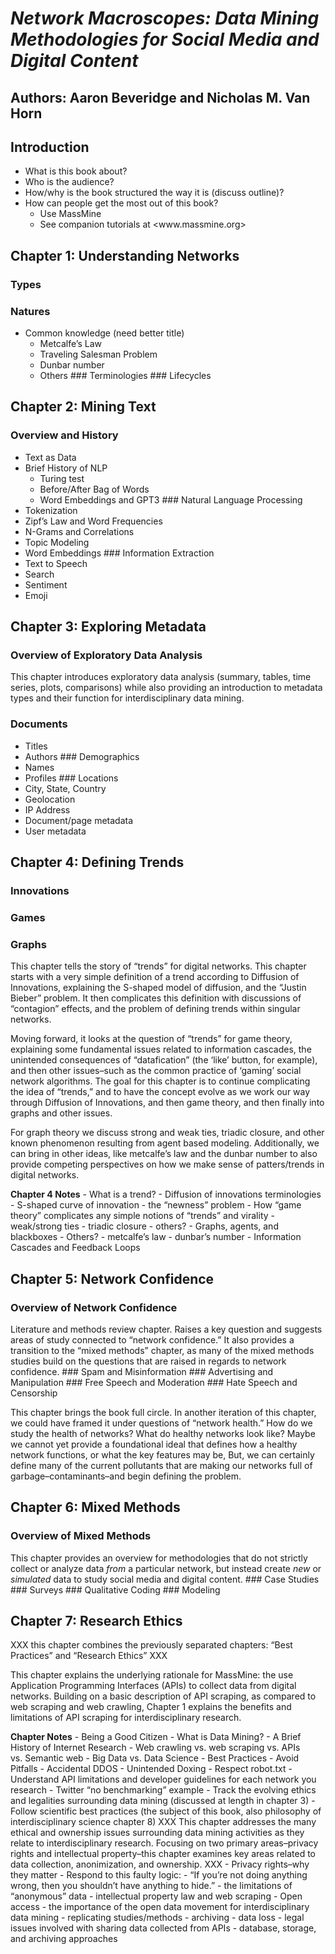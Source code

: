 # *Network Macroscopes: Data Mining Methodologies for Social Media and Digital Content*

## Authors: Aaron Beveridge and Nicholas M. Van Horn

## Introduction
- What is this book about?
- Who is the audience?
- How/why is the book structured the way it is (discuss outline)?
- How can people get the most out of this book?
  - Use MassMine
  - See companion tutorials at <www.massmine.org>

## Chapter 1: Understanding Networks
### Types
### Natures
- Common knowledge (need better title)
  - Metcalfe's Law
  - Traveling Salesman Problem
  - Dunbar number
  - Others
### Terminologies
### Lifecycles

## Chapter 2: Mining Text
### Overview and History
- Text as Data
- Brief History of NLP
  - Turing test
  - Before/After Bag of Words
  - Word Embeddings and GPT3
### Natural Language Processing
- Tokenization
- Zipf's Law and Word Frequencies
- N-Grams and Correlations
- Topic Modeling
- Word Embeddings
### Information Extraction
- Text to Speech
- Search
- Sentiment
- Emoji

## Chapter 3: Exploring Metadata
### Overview of Exploratory Data Analysis
This chapter introduces exploratory data analysis (summary, tables, time series, plots, comparisons) while also providing an introduction to metadata types and their function for interdisciplinary data mining.

### Documents
- Titles
- Authors
### Demographics
- Names
- Profiles
### Locations
- City, State, Country
- Geolocation
- IP Address
- Document/page metadata
- User metadata

## Chapter 4: Defining Trends
### Innovations
### Games
### Graphs
This chapter tells the story of "trends" for digital networks. This chapter starts with a very simple definition of a trend according to Diffusion of Innovations, explaining the S-shaped model of diffusion, and the "Justin Bieber" problem. It then complicates this definition with discussions of "contagion" effects, and the problem of defining trends within singular networks.

Moving forward, it looks at the question of "trends" for game theory, explaining some fundamental issues related to information cascades, the unintended consequences of "datafication" (the 'like' button, for example), and then other issues--such as the common practice of 'gaming' social network algorithms. The goal for this chapter is to continue complicating the idea of "trends," and to have the concept evolve as we work our way through Diffusion of Innovations, and then game theory, and then finally into graphs and other issues.

For graph theory we discuss strong and weak ties, triadic closure, and other known phenomenon resulting from agent based modeling. Additionally, we can bring in other ideas, like metcalfe's law and the dunbar number to also provide competing perspectives on how we make sense of patters/trends in digital networks.

**Chapter 4 Notes**
- What is a trend?
  - Diffusion of innovations terminologies
  - S-shaped curve of innovation
  - the "newness" problem
- How "game theory" complicates any simple notions of "trends" and virality
  - weak/strong ties
  - triadic closure
  - others?
- Graphs, agents, and blackboxes
- Others?
  - metcalfe's law
  - dunbar's number
- Information Cascades and Feedback Loops

## Chapter 5: Network Confidence
### Overview of Network Confidence
Literature and methods review chapter. Raises a key question and suggests areas of study connected to "network confidence." It also provides a transition to the "mixed methods" chapter, as many of the mixed methods studies build on the questions that are raised in regards to network confidence.
### Spam and Misinformation
### Advertising and Manipulation
### Free Speech and Moderation
### Hate Speech and Censorship

This chapter brings the book full circle. In another iteration of this chapter, we could have framed it under questions of "network health." How do we study the health of networks? What do healthy networks look like? Maybe we cannot yet provide a foundational ideal that defines how a healthy network functions, or what the key features may be, But, we can certainly define many of the current pollutants that are making our networks full of garbage--contaminants--and begin defining the problem.

## Chapter 6: Mixed Methods
### Overview of Mixed Methods
This chapter provides an overview for methodologies that do not strictly collect or analyze data *from* a particular network, but instead create *new* or *simulated* data to study social media and digital content.
### Case Studies
### Surveys
### Qualitative Coding
### Modeling

## Chapter 7: Research Ethics
XXX this chapter combines the previously separated chapters: "Best Practices" and "Research Ethics" XXX

This chapter explains the underlying rationale for MassMine: the use Application Programming Interfaces (APIs) to collect data from digital networks. Building on a basic description of API scraping, as compared to web scraping and web crawling, Chapter 1 explains the benefits and
limitations of API scraping for interdisciplinary research.

**Chapter Notes**
- Being a Good Citizen
- What is Data Mining?
  - A Brief History of Internet Research
  - Web crawling vs. web scraping vs. APIs vs. Semantic web
  - Big Data vs. Data Science
- Best Practices
  - Avoid Pitfalls
    - Accidental DDOS
    - Unintended Doxing
  - Respect robot.txt
  - Understand API limitations and developer guidelines for each network you research
    - Twitter "no benchmarking" example
  - Track the evolving ethics and legalities surrounding data mining (discussed at length in chapter 3)
- Follow scientific best practices (the subject of this book, also philosophy of interdisciplinary science chapter 8)
XXX
This chapter addresses the many ethical and ownership issues surrounding data mining activities as they relate to interdisciplinary research. Focusing on two primary areas--privacy rights and intellectual property--this chapter examines key areas related to data collection, anonimization, and ownership.
XXX
- Privacy rights--why they matter
  - Respond to this faulty logic:
    - "If you're not doing anything wrong, then you shouldn't have anything to hide."
- the limitations of "anonymous" data
- intellectual property law and web scraping
- Open access
  - the importance of the open data movement for interdisciplinary data mining
    - replicating studies/methods
    - archiving
    - data loss
  - legal issues involved with sharing data collected from APIs
  - database, storage, and archiving approaches
